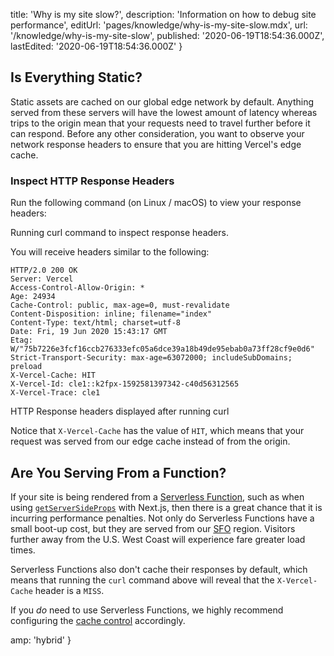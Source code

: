 
  title: 'Why is my site slow?',
  description: 'Information on how to debug site performance',
  editUrl: 'pages/knowledge/why-is-my-site-slow.mdx',
  url: '/knowledge/why-is-my-site-slow',
  published: '2020-06-19T18:54:36.000Z',
  lastEdited: '2020-06-19T18:54:36.000Z'
}

## Is Everything Static?

Static assets are cached on our global edge network by default. Anything served from these servers will have the lowest amount
of latency whereas trips to the origin mean that your requests need to travel further before it can respond. Before any other consideration,
you want to observe your network response headers to ensure that you are hitting Vercel's edge cache.

### Inspect HTTP Response Headers

Run the following command (on Linux / macOS) to view your response headers:

<Snippet dark text="curl -I <website-url>" />
<Caption>Running <InlineCode>curl</InlineCode> command to inspect response headers.</Caption>

You will receive headers similar to the following:

```
HTTP/2.0 200 OK
Server: Vercel
Access-Control-Allow-Origin: *
Age: 24934
Cache-Control: public, max-age=0, must-revalidate
Content-Disposition: inline; filename="index"
Content-Type: text/html; charset=utf-8
Date: Fri, 19 Jun 2020 15:43:17 GMT
Etag: W/"75b7226e3fcf16ccb276333efc05a6dce39a18b49de95ebab0a73ff28cf9e0d6"
Strict-Transport-Security: max-age=63072000; includeSubDomains; preload
X-Vercel-Cache: HIT
X-Vercel-Id: cle1::k2fpx-1592581397342-c40d56312565
X-Vercel-Trace: cle1
```

<Caption>
  HTTP Response headers displayed after running <InlineCode>curl</InlineCode>
</Caption>

Notice that `X-Vercel-Cache` has the value of `HIT`, which means that your request was served from our edge cache instead of from the origin.

## Are You Serving From a Function?

If your site is being rendered from a [Serverless Function](https://vercel.com/docs/v2/serverless-functions/introduction), such as when using [`getServerSideProps`](https://nextjs.org/docs/basic-features/data-fetching#getserversideprops-server-side-rendering) with Next.js, then
there is a great chance that it is incurring performance penalties. Not only do Serverless Functions have a small boot-up cost, but they are served from our [SFO](https://vercel.com/docs/v2/edge-network/regions#routing) region. Visitors further away from the U.S. West Coast will
experience fare greater load times.

Serverless Functions also don't cache their responses by default, which means that running the `curl` command above will reveal that the `X-Vercel-Cache` header is a `MISS`.

If you _do_ need to use Serverless Functions,
we highly recommend configuring the [cache control](https://vercel.com/docs/v2/serverless-functions/edge-caching#cache-control) accordingly.


  amp: 'hybrid'
}
